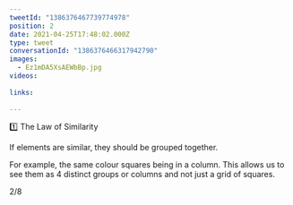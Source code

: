 ```yaml
---
tweetId: "1386376467739774978"
position: 2
date: 2021-04-25T17:48:02.000Z
type: tweet
conversationId: "1386376466317942790"
images:
  - Ez1mDA5XsAEWbBp.jpg
videos:
  
links:
  
---
```

1️⃣ The Law of Similarity

If elements are similar, they should be grouped together.

For example, the same colour squares being in a column. This allows us to see them as 4 distinct groups or columns and not just a grid of squares. 

2/8 
